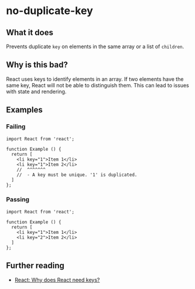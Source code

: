 # no-duplicate-key

## What it does

Prevents duplicate `key` on elements in the same array or a list of `children`.

## Why is this bad?

React uses keys to identify elements in an array. If two elements have the same key, React will not be able to distinguish them. This can lead to issues with state and rendering.

## Examples

### Failing

```tsx
import React from 'react';

function Example () {
  return [
    <li key="1">Item 1</li>
    <li key="1">Item 2</li>
    //  ^^^^^^^
    //  - A key must be unique. '1' is duplicated.
  ]
};
```

### Passing

```tsx
import React from 'react';

function Example () {
  return [
    <li key="1">Item 1</li>
    <li key="2">Item 2</li>
  ]
};
```

## Further reading

- [React: Why does React need keys?](https://react.dev/learn/rendering-lists#why-does-react-need-keys)
